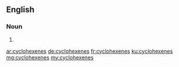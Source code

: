 ==English==

===Noun===
{{head|en}}

# {{plural of|cyclohexene}}

[[ar:cyclohexenes]]
[[de:cyclohexenes]]
[[fr:cyclohexenes]]
[[ku:cyclohexenes]]
[[mg:cyclohexenes]]
[[my:cyclohexenes]]